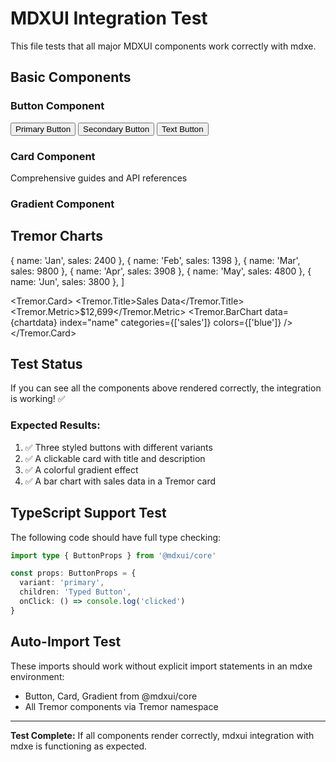 # MDXUI Integration Test

This file tests that all major MDXUI components work correctly with mdxe.

## Basic Components

### Button Component


<Button variant="primary">Primary Button</Button>
<Button variant="secondary">Secondary Button</Button>
<Button variant="text">Text Button</Button>

### Card Component


<Card title="Documentation" href="/docs">
  Comprehensive guides and API references
</Card>

### Gradient Component


<div style={{ position: 'relative', width: '200px', height: '200px' }}>
  <Gradient conic />
</div>

## Tremor Charts


  { name: 'Jan', sales: 2400 },
  { name: 'Feb', sales: 1398 },
  { name: 'Mar', sales: 9800 },
  { name: 'Apr', sales: 3908 },
  { name: 'May', sales: 4800 },
  { name: 'Jun', sales: 3800 },
]

<Tremor.Card>
  <Tremor.Title>Sales Data</Tremor.Title>
  <Tremor.Metric>$12,699</Tremor.Metric>
  <Tremor.BarChart
    data={chartdata}
    index="name"
    categories={['sales']}
    colors={['blue']}
  />
</Tremor.Card>

## Test Status

If you can see all the components above rendered correctly, the integration is working! ✅

### Expected Results:

1. ✅ Three styled buttons with different variants
2. ✅ A clickable card with title and description
3. ✅ A colorful gradient effect
4. ✅ A bar chart with sales data in a Tremor card

## TypeScript Support Test

The following code should have full type checking:

```typescript
import type { ButtonProps } from '@mdxui/core'

const props: ButtonProps = {
  variant: 'primary',
  children: 'Typed Button',
  onClick: () => console.log('clicked')
}
```

## Auto-Import Test

These imports should work without explicit import statements in an mdxe environment:

- Button, Card, Gradient from @mdxui/core
- All Tremor components via Tremor namespace

---

**Test Complete:** If all components render correctly, mdxui integration with mdxe is functioning as expected.
